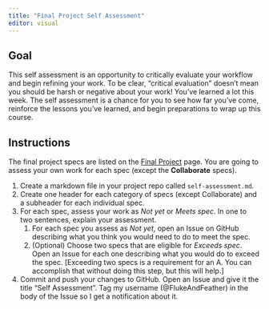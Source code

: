 ```yaml
---
title: "Final Project Self Assessment"
editor: visual
---
```


## Goal

This self assessment is an opportunity to critically evaluate your workflow and begin refining your work. To be clear, "critical evaluation" doesn't mean you should be harsh or negative about your work! You've learned a lot this week. The self assessment is a chance for you to see how far you've come, reinforce the lessons you've learned, and begin preparations to wrap up this course.

## Instructions

The final project specs are listed on the [Final Project](final-project.qmd) page. You are going to assess your own work for each spec (except the **Collaborate** specs).

1.  Create a markdown file in your project repo called `self-assessment.md`.
2.  Create one header for each category of specs (except Collaborate) and a subheader for each individual spec.
3.  For each spec, assess your work as *Not yet* or *Meets spec*. In one to two sentences, explain your assessment.
    1.  For each spec you assess as *Not yet*, open an Issue on GitHub describing what you think you would need to do to meet the spec.
    2.  (Optional) Choose two specs that are eligible for *Exceeds spec*. Open an Issue for each one describing what you would do to exceed the spec. \[Exceeding two specs is a requirement for an A. You can accomplish that without doing this step, but this will help.\]
4.  Commit and push your changes to GitHub. Open an Issue and give it the title "Self Assessment". Tag my username (\@FlukeAndFeather) in the body of the Issue so I get a notification about it.
